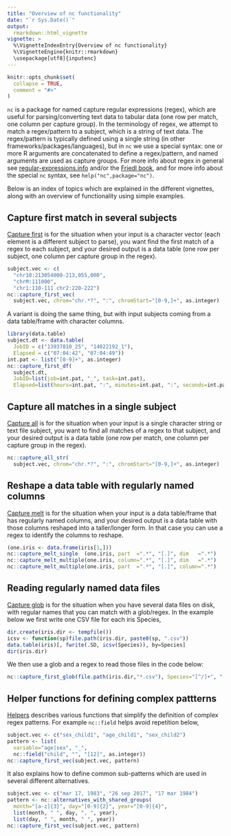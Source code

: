 ```yaml
---
title: "Overview of nc functionality"
date: "`r Sys.Date()`"
output:
  rmarkdown::html_vignette
vignette: >
  %\VignetteIndexEntry{Overview of nc functionality}
  %\VignetteEngine{knitr::rmarkdown}
  \usepackage[utf8]{inputenc}
---
```


```r
knitr::opts_chunk$set(
  collapse = TRUE,
  comment = "#>"
)
```

`nc` is a package for named capture regular expressions (regex), which
are useful for parsing/converting text data to tabular data (one row
per match, one column per capture group). In the terminology of regex,
we attempt to match a regex/pattern to a subject, which is a string of
text data. The regex/pattern is typically defined using a single
string (in other frameworks/packages/languages), but in `nc` we use a
special syntax: one or more R arguments are concatenated to define a
regex/pattern, and named arguments are used as capture groups.  For
more info about regex in general see
[regular-expressions.info](https://www.regular-expressions.info/reference.html)
and/or the [Friedl book](http://regex.info/book.html), and for more
info about the special `nc` syntax, see `help("nc",package="nc")`.

Below is an index of topics which are explained in the different
vignettes, along with an overview of functionality using simple
examples.

## Capture first match in several subjects

[Capture first](v1-capture-first.html) is for the situation when your
input is a character vector (each element is a different subject to
parse), you want find the first match of a regex to each subject, and
your desired output is a data table (one row per subject, one column
per capture group in the regex).

```r
subject.vec <- c(
  "chr10:213054000-213,055,000",
  "chrM:111000",
  "chr1:110-111 chr2:220-222")
nc::capture_first_vec(
  subject.vec, chrom="chr.*?", ":", chromStart="[0-9,]+", as.integer)
```

A variant is doing the same thing, but with input
subjects coming from a data table/frame with character columns.

```r
library(data.table)
subject.dt <- data.table(
  JobID = c("13937810_25", "14022192_1"),
  Elapsed = c("07:04:42", "07:04:49"))
int.pat <- list("[0-9]+", as.integer)
nc::capture_first_df(
  subject.dt,
  JobID=list(job=int.pat, "_", task=int.pat),
  Elapsed=list(hours=int.pat, ":", minutes=int.pat, ":", seconds=int.pat))
```

## Capture all matches in a single subject
  
[Capture all](v2-capture-all.html) is for the situation when your
input is a single character string or text file subject, you want to
find all matches of a regex to that subject, and your desired output
is a data table (one row per match, one column per capture group in
the regex).

```r
nc::capture_all_str(
  subject.vec, chrom="chr.*?", ":", chromStart="[0-9,]+", as.integer)
```

## Reshape a data table with regularly named columns 

[Capture melt](v3-capture-melt.html) is for the situation when your
input is a data table/frame that has regularly named columns, and your
desired output is a data table with those columns reshaped into a
taller/longer form. In that case you can use a regex to identify the
columns to reshape.

```r
(one.iris <- data.frame(iris[1,]))
nc::capture_melt_single  (one.iris, part  =".*", "[.]", dim   =".*")
nc::capture_melt_multiple(one.iris, column=".*", "[.]", dim   =".*")
nc::capture_melt_multiple(one.iris, part  =".*", "[.]", column=".*")
```

## Reading regularly named data files

[Capture glob](v7-capture-glob.html) is for the situation when you
have several data files on disk, with regular names that you can match
with a glob/regex. In the example below we first write one CSV file
for each iris Species,

```r
dir.create(iris.dir <- tempfile())
icsv <- function(sp)file.path(iris.dir, paste0(sp, ".csv"))
data.table(iris)[, fwrite(.SD, icsv(Species)), by=Species]
dir(iris.dir)
```

We then use a glob and a regex to read those files in the code below:

```r
nc::capture_first_glob(file.path(iris.dir,"*.csv"), Species="[^/]+", "[.]csv")
```

## Helper functions for defining complex pattterns
  
[Helpers](v5-helpers.html) describes various functions that simplify
the definition of complex regex patterns. For example `nc::field`
helps avoid repetition below,

```r
subject.vec <- c("sex_child1", "age_child1", "sex_child2")
pattern <- list(
  variable="age|sex", "_",
  nc::field("child", "", "[12]", as.integer))
nc::capture_first_vec(subject.vec, pattern)
```

It also explains how to define common sub-patterns which are used in
several different alternatives.

```r
subject.vec <- c("mar 17, 1983", "26 sep 2017", "17 mar 1984")
pattern <- nc::alternatives_with_shared_groups(
  month="[a-z]{3}", day="[0-9]{2}", year="[0-9]{4}",
  list(month, " ", day, ", ", year),
  list(day, " ", month, " ", year))
nc::capture_first_vec(subject.vec, pattern)
```
